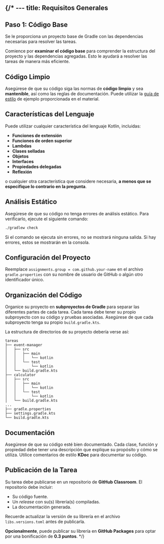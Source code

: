 {/* ---
title: Requisitos Generales
---

## Paso 1: Código Base

Se le proporciona un proyecto base de Gradle con las dependencias necesarias para resolver las tareas.

Comience por **examinar el código base** para comprender la estructura del proyecto y las dependencias agregadas. Esto le ayudará a resolver las tareas de manera más eficiente.

## Código Limpio

Asegúrese de que su código siga las normas de **código limpio** y sea **mantenible**, así como las reglas de documentación. Puede utilizar la [guía de estilo](../type-fundamentals/documentation#ejemplo-de-gu%C3%ADa-de-estilo-para-kotlin) de ejemplo proporcionada en el material.

## Características del Lenguaje

Puede utilizar cualquier característica del lenguaje Kotlin, incluidas:

- **Funciones de extensión**
- **Funciones de orden superior**
- **Lambdas**
- **Clases selladas**
- **Objetos**
- **Interfaces**
- **Propiedades delegadas**
- **Reflexión**

o cualquier otra característica que considere necesaria, **a menos que se especifique lo contrario en la pregunta**.

## Análisis Estático

Asegúrese de que su código no tenga errores de análisis estático. Para verificarlo, ejecute el siguiente comando:

```bash
./gradlew check
```

Si el comando se ejecuta sin errores, no se mostrará ninguna salida. Si hay errores, estos se mostrarán en la consola.

## Configuración del Proyecto

Reemplace `assignments.group = com.github.your-name` en el archivo `gradle.properties` con su nombre de usuario de GitHub o algún otro identificador único.

## Organización del Código

Organice su proyecto en **subproyectos de Gradle** para separar las diferentes partes de cada tarea. Cada tarea debe tener su propio subproyecto con su código y pruebas asociadas. Asegúrese de que cada subproyecto tenga su propio `build.gradle.kts`.

La estructura de directorios de su proyecto debería verse así:

```
tareas
├── event-manager
│   ├── src
│   │   ├── main
│   │   │   └── kotlin
│   │   └── test
│   │       └── kotlin
│   └── build.gradle.kts
├── calculator
│   ├── src
│   │   ├── main
│   │   │   └── kotlin
│   │   └── test
│   │       └── kotlin
│   └── build.gradle.kts
...
├── gradle.properties
├── settings.gradle.kts
└── build.gradle.kts
```

## Documentación

Asegúrese de que su código esté bien documentado. Cada clase, función y propiedad debe tener una descripción que explique su propósito y cómo se utiliza. Utilice comentarios de estilo **KDoc** para documentar su código.

## Publicación de la Tarea

Su tarea debe publicarse en un repositorio de **GitHub Classroom**. El repositorio debe incluir:

- Su código fuente.
- Un *release* con su(s) librería(s) compiladas.
- La documentación generada.

Recuerde actualizar la versión de su librería en el archivo `libs.versions.toml` antes de publicarla.

**Opcionalmente**, puede publicar su librería en **GitHub Packages** para optar por una bonificación de **0.3 puntos**. */}
